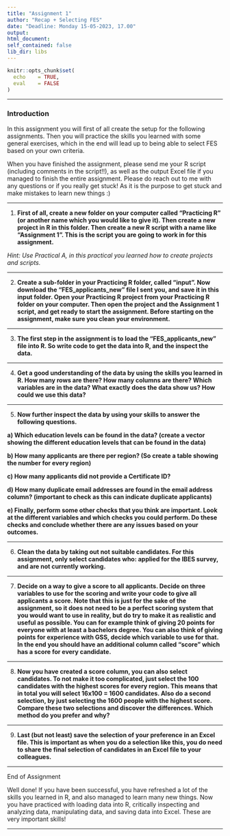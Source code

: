 ```yaml
---
title: "Assignment 1"
author: "Recap + Selecting FES"
date: "Deadline: Monday 15-05-2023, 17.00"
output: 
html_document:
self_contained: false
lib_dir: libs
---
```


```r
knitr::opts_chunk$set(
  echo    = TRUE,
  eval    = FALSE
)

```

---

### Introduction
In this assignment you will first of all create the setup for the following assignments. Then you will practice the skills you learned with some general exercises, which in the end will lead up to being able to select FES based on your own criteria. 

When you have finished the assignment, please send me your R script (including comments in the script!!), as well as the output Excel file if you managed to finish the entire assignment. Please do reach out to me with any questions or if you really get stuck! As it is the purpose to get stuck and make mistakes to learn new things :)

---

1. **First of all, create a new folder on your computer called "Practicing R" (or another name which you would like to give it). Then create a new project in R in this folder. Then create a new R script with a name like "Assignment 1". This is the script you are going to work in for this assignment.**

*Hint: Use Practical A, in this practical you learned how to create projects and scripts.*

---

2. **Create a sub-folder in your Practicing R folder, called "input". Now download the "FES_applicants_new" file I sent you, and save it in this input folder. Open your Practicing R project from your Practicing R folder on your computer. Then open the project and the Assignment 1 script, and get ready to start the assignment. Before starting on the assignment, make sure you clean your environment.**

---

3. **The first step in the assignment is to load the "FES_applicants_new" file into R. So write code to get the data into R, and the inspect the data.**

---

4. **Get a good understanding of the data by using the skills you learned in R. How many rows are there? How many columns are there? Which variables are in the data? What exactly does the data show us? How could we use this data?**

---

5. **Now further inspect the data by using your skills to answer the following questions.**

**a) Which education levels can be found in the data? (create a vector showing the different education levels that can be found in the data) **

**b) How many applicants are there per region? (So create a table showing the number for every region) **

**c) How many applicants did not provide a Certificate ID?**

**d) How many duplicate email addresses are found in the email address column? (important to check as this can indicate duplicate applicants)**

**e) Finally, perform some other checks that you think are important. Look at the different variables and which checks you could perform. Do these checks and conclude whether there are any issues based on your outcomes.**

---

6. **Clean the data by taking out not suitable candidates. For this assignment, only select candidates who: applied for the IBES survey, and are not currently working.**

---

7. **Decide on a way to give a score to all applicants. Decide on three variables to use for the scoring and write your code to give all applicants a score. Note that this is just for the sake of the assignment, so it does not need to be a perfect scoring system that you would want to use in reality, but do try to make it as realistic and useful as possible. You can for example think of giving 20 points for everyone with at least a bachelors degree. You can also think of giving points for experience with GSS, decide which variable to use for that. In the end you should have an additional column called "score" which has a score for every candidate.**

---

8. **Now you have created a score column, you can also select candidates. To not make it too complicated, just select the 100 candidates with the highest scores for every region. This means that in total you will select 16x100 = 1600 candidates. Also do a second selection, by just selecting the 1600 people with the highest score. Compare these two selections and discover the differences. Which method do you prefer and why?**

---

9. **Last (but not least) save the selection of your preference in an Excel file. This is important as when you do a selection like this, you do need to share the final selection of candidates in an Excel file to your colleagues.**

---

End of Assignment

Well done! If you have been successful, you have refreshed a lot of the skills you learned in R, and also managed to learn many new things. Now you have practiced with loading data into R, critically inspecting and analyzing data, manipulating data, and saving data into Excel. These are very important skills!

---
